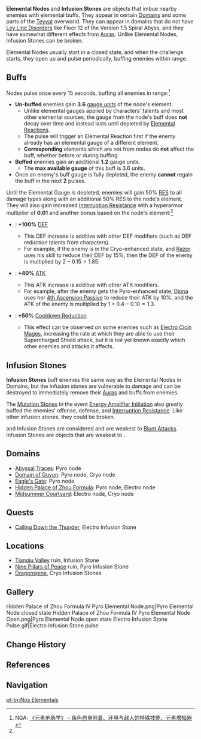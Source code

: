 {{Terminology Infobox
|image        = Electro Infusion Stone Pulse.gif
|caption      = Electro Infusion Stone
|type         = Combat
|type2        = Game Systems
}}
'''Elemental Nodes''' and '''Infusion Stones''' are objects that imbue nearby enemies with elemental buffs. They appear in certain [[Domains]] and some parts of the [[Teyvat]] overworld. They can appear in domains that do not have [[Ley Line Disorders]] like Floor 12 of the Version 1.5 Spiral Abyss, and they have somewhat different effects from [[Auras]]. Unlike Elemental Nodes, Infusion Stones can be broken.

Elemental Nodes usually start in a closed state, and when the challenge starts, they open up and pulse periodically, buffing enemies within range.

==Buffs==
{{See also|Gauge Unit Theory}}
Nodes pulse once every 15 seconds, buffing all enemies in range:<ref name="Node Element Buffs">NGA: [https://ngabbs.com/read.php?tid=27153300&_ff=650 《元素地脉学》 - 角色自身附着、环境与敌人的特殊技能、元素增幅器]</ref>
* '''Un-buffed''' enemies gain '''3.6''' [[gauge unit]]s of the node's element.
** Unlike elemental gauges applied by characters' talents and most other elemental sources, the gauge from the node's buff does '''not''' decay over time and instead lasts until depleted by [[Elemental Reactions]].
** The pulse will trigger an Elemental Reaction first if the enemy already has an elemental gauge of a different element.
** '''Corresponding''' elements which are not from nodes do '''not''' affect the buff, whether before or during buffing.
* '''Buffed''' enemies gain an additional '''1.2''' gauge units.
** The '''max available gauge''' of this buff is 3.6 units.
* Once an enemy's buff gauge is fully depleted, the enemy '''cannot''' regain the buff in the next '''2''' pulses.

Until the Elemental Gauge is depleted, enemies will gain 50% [[RES]] to all damage types along with an additional 50% RES to the node's element. They will also gain increased [[Interruption Resistance]] with a hyperarmor multiplier of '''0.01''' and another bonus based on the node's element:<ref name="Node Element Buffs" />

*{{Cryo}}: '''+100%''' [[DEF]]
**This DEF increase is additive with other DEF modifiers (such as DEF reduction talents from characters).
**For example, if the enemy is in the Cryo-enhanced state, and [[Razor]] uses his skill to reduce their DEF by 15%, then the DEF of the enemy is multiplied by <math>2 - 0.15 = 1.85</math>.

*{{Pyro}}: '''+40%''' [[ATK]]
**This ATK increase is additive with other ATK modifiers.
**For example, after the enemy gets the Pyro-enhanced state, [[Diona]] uses her [[Drunkards' Farce|4th Ascension Passive]] to reduce their ATK by 10%, and the ATK of the enemy is multiplied by <math>1 + 0.4 - 0.10 = 1.3</math>.

*{{Electro}}: '''+50%''' [[Cooldown Reduction]]
**This effect can be observed on some enemies such as [[Electro Cicin Mage]]s, increasing the rate at which they are able to use their Supercharged Shield attack, but it is not yet known exactly which other enemies and attacks it affects.

==Infusion Stones==
'''Infusion Stones''' buff enemies the same way as the Elemental Nodes in Domains, but the infusion stones are vulnerable to damage and can be destroyed to immediately remove their [[Auras]] and buffs from enemies.

The [[Mutation Stone]]s in the event [[Energy Amplifier Initiation]] also greatly buffed the enemies' offense, defense, and [[Interruption Resistance]]. Like other infusion stones, they could be broken.

{{Pyro}} and {{Electro}} Infusion Stones are considered {{Color|[[Geo Constructs]]}} and are weakest to [[Blunt Attack]]s. {{Cryo}} Infusion Stones are {{Cryo}} objects that are weakest to {{Pyro}}.

==Domains==
*[[Abyssal Traces]]: Pyro node
*[[Domain of Guyun]]: Pyro node, Cryo node
*[[Eagle's Gate]]: Pyro node
*[[Hidden Palace of Zhou Formula]]: Pyro node, Electro node
*[[Midsummer Courtyard]]: Electro node, Cryo node

==Quests==
*[[Calling Down the Thunder]], Electro Infusion Stone

==Locations==
*[[Tianqiu Valley]] ruin, Infusion Stone
*[[Nine Pillars of Peace]] ruin, Pyro Infusion Stone
*[[Dragonspine]], Cryo Infusion Stones

==Gallery==
<gallery widths="250" hideaddbutton="true" captionalign="center">
Hidden Palace of Zhou Formula IV Pyro Elemental Node.png|Pyro Elemental Node closed state
Hidden Palace of Zhou Formula IV Pyro Elemental Node Open.png|Pyro Elemental Node open state
Electro Infusion Stone Pulse.gif|Electro Infusion Stone pulse
</gallery>

==Change History==
{{Change History|1.0}}

==References==
{{Reflist}}

==Navigation==
{{Element Navbox|state=collapsed}}
{{Combat Navbox}}

[[pt-br:Nós Elementais]]